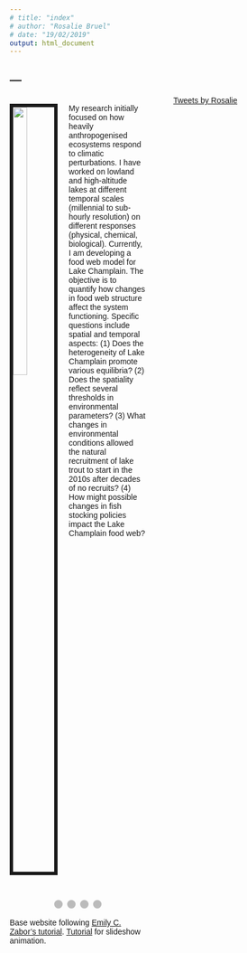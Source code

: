 ```yaml
---
# title: "index"
# author: "Rosalie Bruel"
# date: "19/02/2019"
output: html_document
---
```


---
---

<link rel="stylesheet" href="styles.css" type="text/css">

<!-- Global site tag (gtag.js) - Google Analytics -->
<script async src="https://www.googletagmanager.com/gtag/js?id=UA-134870808-1"></script>
<script>
  window.dataLayer = window.dataLayer || [];
  function gtag(){dataLayer.push(arguments);}
  gtag('js', new Date());

  gtag('config', 'UA-134870808-1');
</script>

<style>
.column-left{
  float: left;
  width: 60%;
  text-align: left;
}
.column-center{
  display: inline-block;
  width: 7%;
  text-align: left;
}
.column-right{
  float: right;
  width: 33%;
  text-align: right;
}
</style>

<div class="column-left">

<img src="images/pumpkinseed.JPG" style="width:35%; border:6px solid; margin-right: 20px" align="left">

My research initially focused on how heavily anthropogenised ecosystems respond to climatic perturbations. I have worked on lowland and high-altitude lakes at different temporal scales (millennial to sub-hourly resolution) on different responses (physical, chemical, biological). Currently, I am developing a food web model for Lake Champlain. The objective is to quantify how changes in food web structure affect the system functioning. Specific questions include spatial and temporal aspects: (1) Does the heterogeneity of Lake Champlain promote various equilibria? (2) Does the spatiality reflect several thresholds in environmental parameters? (3) What changes in environmental conditions allowed the natural recruitment of lake trout to start in the 2010s after decades of no recruits? (4) How might possible changes in fish stocking policies  impact the Lake Champlain food web?

\n
\n

</div>

<div class="column-right">
<a class="twitter-timeline" href="https://twitter.com/RosalieBruel">Tweets by Rosalie</a> <script async src="https://platform.twitter.com/widgets.js" charset="utf-8"></script>
</div>


<div class="column-left">
<head>
<meta name="viewport" content="width=device-width, initial-scale=1">
<style>
* {box-sizing: border-box;}
body {font-family: Verdana, sans-serif;}
.mySlides {display: none;}
img {vertical-align: middle;}

/* Slideshow container */
.slideshow-container {
  max-width: 700px;
  position: relative;
  margin: auto;
}

/* Caption text */
.text {
  color: #f2f2f2;
  font-size: 15px;
  padding: 8px 12px;
  position: absolute;
  bottom: 8px;
  width: 100%;
  text-align: center;
}

/* Number text (1/3 etc) */
.numbertext {
  color: #f2f2f2;
  font-size: 12px;
  padding: 8px 12px;
  position: absolute;
  top: 0;
}

/* The dots/bullets/indicators */
.dot {
  height: 15px;
  width: 15px;
  margin: 0 2px;
  background-color: #bbb;
  border-radius: 50%;
  display: inline-block;
  transition: background-color 0.6s ease;
}

.active {
  background-color: #717171;
}

/* Fading animation */
.fade {
  -webkit-animation-name: fade;
  -webkit-animation-duration: 3.5s;
  animation-name: fade;
  animation-duration: 3.5s;
}

@-webkit-keyframes fade {
  from {opacity: .4} 
  to {opacity: 1}
}

@keyframes fade {
  from {opacity: .4} 
  to {opacity: 1}
}

/* On smaller screens, decrease text size */
@media only screen and (max-width: 300px) {
  .text {font-size: 11px}
}
</style>
</head>
<body>

<div class="slideshow-container">

<div class="mySlides fade">
  <div class="numbertext">1 / 4</div>
  <img src="images/indexpage/2018_WFB161_electroshocking.JPG" style="width:100%">
  <div class="text">Electroshocking in Lewis Creek, Charlotte, VT, with WFB 161 students (UVM)</div>
</div>

<div class="mySlides fade">
  <div class="numbertext">2 / 4</div>
  <img src="images/indexpage/2018_WFB161_salmon_hole.JPG" style="width:100%">
  <div class="text">Salmon Hole, Burlington, VT</div>
</div>

<div class="mySlides fade">
  <div class="numbertext">3 / 4</div>
  <img src="images/indexpage/2018_WFB161_seining.JPG" style="width:100%">
  <div class="text">Seining in Shelburne Bay, VT, with WFB 161 students (UVM)</div>
</div>

<div class="mySlides fade">
  <div class="numbertext">3 / 4</div>
  <img src="images/indexpage/2018_shelburne_pond_frog.JPG" style="width:100%">
  <div class="text">Shelburne Pond, VT</div>
</div>

</div>
<br>

<div style="text-align:center">
  <span class="dot"></span> 
  <span class="dot"></span> 
  <span class="dot"></span> 
  <span class="dot"></span> 
</div>

<script>
var slideIndex = 0;
showSlides();

function showSlides() {
  var i;
  var slides = document.getElementsByClassName("mySlides");
  var dots = document.getElementsByClassName("dot");
  for (i = 0; i < slides.length; i++) {
    slides[i].style.display = "none";  
  }
  slideIndex++;
  if (slideIndex > slides.length) {slideIndex = 1}    
  for (i = 0; i < dots.length; i++) {
    dots[i].className = dots[i].className.replace(" active", "");
  }
  slides[slideIndex-1].style.display = "block";  
  dots[slideIndex-1].className += " active";
  setTimeout(showSlides, 4000); // Change image every 4 seconds
}
</script>

</body>

\n
\n
Base website following [Emily C. Zabor's tutorial](https://www.emilyzabor.com/tutorials/rmarkdown_websites_tutorial.html). 
[Tutorial](https://www.w3schools.com/howto/howto_js_slideshow.asp) for slideshow animation.

</div>

